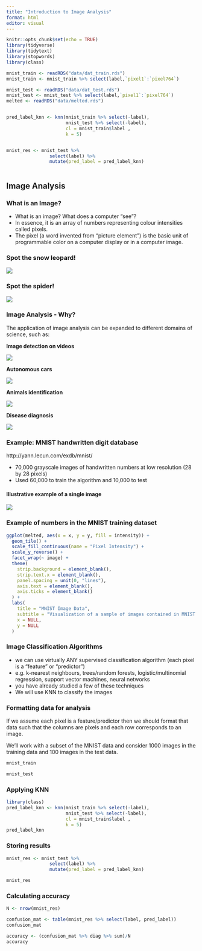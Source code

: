 ```yaml
---
title: "Introduction to Image Analysis"
format: html
editor: visual
---
```


```r
knitr::opts_chunk$set(echo = TRUE)
library(tidyverse)
library(tidytext)
library(stopwords)
library(class)

mnist_train <- readRDS("data/dat_train.rds")
mnist_train <- mnist_train %>% select(label,`pixel1`:`pixel764`)

mnist_test <- readRDS("data/dat_test.rds")
mnist_test <- mnist_test %>% select(label,`pixel1`:`pixel764`)
melted <- readRDS("data/melted.rds")


pred_label_knn <- knn(mnist_train %>% select(-label), 
                      mnist_test %>% select(-label), 
                      cl = mnist_train$label , 
                      k = 5)


mnist_res <- mnist_test %>%
                select(label) %>% 
                mutate(pred_label = pred_label_knn)



```

## Image Analysis

### What is an Image?

-   What is an image? What does a computer "see"?
-   In essence, it is an array of numbers representing colour intensities called pixels.
-   The pixel (a word invented from "picture element") is the basic unit of programmable color on a computer display or in a computer image.

### Spot the snow leopard!

![](images/find_leopard.jpg)

### Spot the spider!

![](images/aranha_thiago.jpg)

### Image Analysis - Why?

The application of image analysis can be expanded to different domains of science, such as:

**Image detection on videos**

![](images/video.jpg)

**Autonomous cars**

![](images/aut_car.jpeg)

**Animals identification**

![](images/camera.png)

**Disease diagnosis**

![](images/malario.png)

<!-- **Measure Student Engagement** -->

<!-- ![](images/MoodRec.png) -->

### Example: MNIST handwritten digit database

http://yann.lecun.com/exdb/mnist/

-   70,000 grayscale images of handwritten numbers at low resolution (28 by 28 pixels)
-   Used 60,000 to train the algorithm and 10,000 to test

#### Illustrative example of a single image

![](images/eight.jpeg)

### Example of numbers in the MNIST training dataset

```r
ggplot(melted, aes(x = x, y = y, fill = intensity)) +
  geom_tile() +
  scale_fill_continuous(name = "Pixel Intensity") +
  scale_y_reverse() +
  facet_wrap(~ image) +
  theme(
    strip.background = element_blank(),
    strip.text.x = element_blank(),
    panel.spacing = unit(0, "lines"),
    axis.text = element_blank(),
    axis.ticks = element_blank()
  ) +
  labs(
    title = "MNIST Image Data",
    subtitle = "Visualization of a sample of images contained in MNIST data set.",
    x = NULL,
    y = NULL
  )
```

### Image Classification Algorithms

-   we can use virtually ANY supervised classification algorithm (each pixel is a "feature" or "predictor")
-   e.g. k-nearest neighbours, trees/random forests, logistic/multinomial regression, support vector machines, neural networks
-   you have already studied a few of these techniques
-   We will use KNN to classify the images

### Formatting data for analysis

If we assume each pixel is a feature/predictor then we should format that data such that the columns are pixels and each row corresponds to an image.

We'll work with a subset of the MNIST data and consider 1000 images in the training data and 100 images in the test data.

```r
mnist_train
```

```r
mnist_test
```

### Applying KNN

```r
library(class)
pred_label_knn <- knn(mnist_train %>% select(-label), 
                      mnist_test %>% select(-label), 
                      cl = mnist_train$label , 
                      k = 5)
pred_label_knn
```

### Storing results

```r
mnist_res <- mnist_test %>%
                select(label) %>% 
                mutate(pred_label = pred_label_knn)

mnist_res
```

### Calculating accuracy

```r
N <- nrow(mnist_res)

confusion_mat <- table(mnist_res %>% select(label, pred_label))
confusion_mat

accuracy <- (confusion_mat %>% diag %>% sum)/N
accuracy
```
